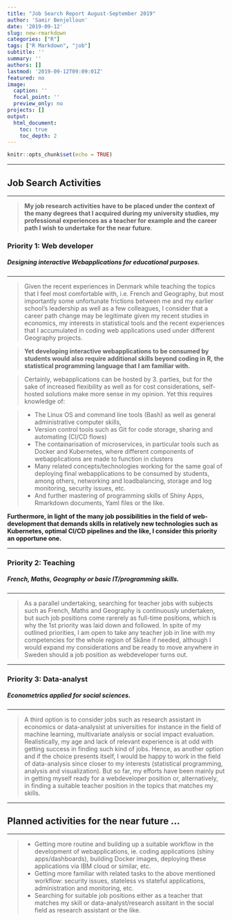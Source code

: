 ```yaml
---
title: "Job Search Report August-September 2019"
author: 'Samir Benjelloun'
date: '2019-09-12'
slug: new-rmarkdown
categories: ["R"]
tags: ["R Markdown", "job"]
subtitle: ''
summary: ''
authors: []
lastmod: '2019-09-12T09:09:01Z'
featured: no
image:
  caption: ''
  focal_point: ''
  preview_only: no
projects: []
output:
  html_document:
    toc: true
    toc_depth: 2
---
```


```r
knitr::opts_chunk$set(echo = TRUE)
```


-----

## Job Search Activities {.tabset .tabset-fade}

-----



> **My job research activities have to be placed under the context of the many degrees that I acquired during my university studies, my professional experiences as a teacher for example and the career path I wish to undertake for the near future**. 




### **Priority 1: Web developer**

##### **Designing interactive Webapplications for educational purposes.**

----


> Given the recent experiences in Denmark while teaching the topics that I feel most comfortable with, i.e. French and Geography, but most importantly some unfortunate frictions between me and my earlier school's leadership as well as a few colleagues, I consider that a career path change may be legitimate given my recent studies in economics, my interests in statistical tools and the recent experiences that I accumulated in coding web applications used under different Geography projects.    



> **Yet developing interactive webapplications to be consumed by students would also require additional skills beyond coding in R, the statistical programming language that I am familiar with.**


> Certainly, webapplications can be hosted by 3. parties, but for the sake of increased flexibility as well as for cost considerations, self-hosted solutions make more sense in my opinion. Yet this requires knowledge of:



> - The Linux OS and command line tools (Bash) as well as general administrative computer skills,
> - Version control tools such as Git for code storage, sharing and automating (CI/CD flows)
> - The containarisation of microservices, in particular tools such as Docker and Kubernetes, where different components of webapplications are made to function in clusters
> - Many related concepts/technologies working for the same goal of deploying final webapplications to be consumed by students, among others, networking and loadbalancing, storage and log monitoring, security issues, etc.
> - And further mastering of programming skills of Shiny Apps, Rmarkdown documents, Yaml files or the like. 



**Furthermore, in light of the many job possibilities in the field of web-development that demands skills in relatively new technologies such as Kubernetes, optimal CI/CD pipelines and the like, I consider this priority an opportune one.** 


-----


### **Priority 2: Teaching** 

##### **French, Maths, Geography or basic IT/programming skills.**


-----


> As a parallel undertaking, searching for teacher jobs with subjects such as French, Maths and Geography is continuously undertaken, but such job positions come rarerely as full-time positions, which is why the 1st priority was laid down and followed. In spite of my outlined priorities, I am open to take any teacher job in line with my competencies for the whole region of Skåne if needed, although I would expand my considerations and be ready to move anywhere in Sweden should a job position as webdeveloper turns out. 


-----


### **Priority 3: Data-analyst**

##### **Econometrics applied for social sciences.**


-----


> A third option is to consider jobs such as research assistant in economics or data-analysist at universities for instance in the field of machine learning, multivariate analysis or social impact evaluation. Realistically, my age and lack of relevant experience is at odd with getting success in finding such kind of jobs. Hence, as another option and if the choice presents itself, I would be happy to work in the field of data-analysis since closer to my interests (statistical programming, analysis and visualization). But so far, my efforts have been mainly put in getting myself ready for a webdeveloper position or, alternatively, in finding a suitable teacher position in the topics that matches my skills.

 

-----


## Planned activities for the near future ...

-----



> - Getting more routine and building up a suitable workflow in the development of webapplications, ie. coding applications (shiny apps/dashboards), building Docker images, deploying these applications via IBM cloud or similar, etc.
> - Getting more familiar with related tasks to the above mentioned workflow: security issues, stateless vs stateful applications, administration and monitoring, etc.
> - Searching for suitable job positions either as a teacher that matches my skill or data-analyst/research assitant in the social field as research assistant or the like. 
